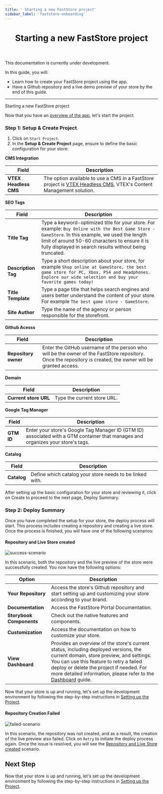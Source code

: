 ```yaml
---
title: ' Starting a new FastStore project'
sidebar_label: 'faststore-onboarding'
---
```



<header>

# Starting a new FastStore project

</header>

<Callout type="warning" emoji="⚠️">
  This documentation is currently under development.
</Callout>

In this guide, you will:

- Learn how to create your FastStore project using the app.
- Have a Github repository and a live demo preview of your store by the end of this guide.

---

Starting a new FastStore project

Now that you have an [overview of the app](/docs/getting-started/faststore-onboarding/overview), let's start the project.

### Step 1: Setup & Create Project

1. Click on `Start Project`.
2. In the **Setup & Create Project** page, ensure to define the basic configuration for your store:

**CMS Integration**

| Field             | Description     | 
| ----------------- | --------------- |
| **VTEX Headless CMS** | The option available to use a CMS in a FastStore project is [VTEX Headless CMS](https://www.faststore.dev/tutorials/cms/0), VTEX's Content Management solution. |



**SEO Tags**

| Field           | Description     | 
| --------------- | --------------- |
| **Title Tag**       | Type a keyword-optimized title for your store. For example: `Buy Online with the Best Game Store - GameStore`. In this example, we used the length limit of around 50-60 characters to ensure it is fully displayed in search results without being truncated. |
| **Description Tag** | Type a short description about your store, for example `Shop online at GameStore, the best game store for PC, Xbox, PS4 and Headphones. Explore our wide selection and buy your favorite games today!` |
| **Title Template**  | Type  a page title that helps search engines and users better understand the content of your store. For example `The best game store - GameStore`. |
| **Site Author**     | Type the name of the agency or person responsible for the storefront. |


**Github Acesss**

| Field                | Description     | 
| -------------------- | --------------- |
| **Repository owner** | Enter the GitHub username of the person who will be the owner of the FastStore repository. Once the repository is created, the owner will be granted access. |



**Domain**

| Field                | Description     | 
| -------------------- | --------------- |
| **Current store URL** | Type the current store URL. |


**Google Tag Manager**

| Field                | Description     | 
| -------------------- | --------------- |
| **GTM ID** | Enter your store's Google Tag Manager ID (GTM ID) associated with a GTM container that manages and organizes your store's tags. |



**Catalog**

| Field                | Description     | 
| -------------------- | --------------- |
| **Catalog** | Define which catalog your store needs to be linked with. |


After setting up the basic configuration for your store and reviewing it, click on Create to proceed to the next page, Deploy Summary.

### Step 2: Deploy Summary

Once you have completed the setup for your store, the deploy process will start.
This process includes creating a repository and creating a live store. Once the process is finished, you will have one of the following scenarios:

#### Repository and Live Store created

![success-scenario](https://vtexhelp.vtexassets.com/assets/docs/src/fs-deploy-summary___fff7675f0520efb8e7fbf51307af69f8.png)

In this scenario, both the repository and the live preview of the store were successfully created. You now have the following options:

| Option                    | Description                                                                                                   |
| ------------------------- | ------------------------------------------------------------------------------------------------------------- |
| **Your Repository**       | Access the store's Github repository and start setting up and customizing your store according to your brand. |
| **Documentation**         | Access the FastStore Portal Documentation.                                                                    |
| **Storybook Components**  | Check out the native features and components.                                                                 |
| **Customization**         | Access the documentation on how to customize your store.                                                      |
| **View Dashboard**        | Provides an overview of the store's current status, including deployed versions, the current domain, store preview, and settings. You can use this feature to retry a failed deploy or delete the project if needed. For more detailed information, please refer to the [Dashboard](/docs/getting-started/1-faststore-onboarding/dashboard) guide.  |

Now that your store is up and running, let's set up the development environment by following the step-by-step instructions in [Setting up the Project](/docs/getting-started/settingup-project).

#### Repository Creation Failed

![failed-scenario](https://vtexhelp.vtexassets.com/assets/docs/src/fs-deploy-error___82b3aa8e15a88bbe4fb8f134eba79fca.png)

In this scenario, the repository was not created, and as a result, the creation of the live preview also failed. Click on `Retry` to initiate the deploy process again.
Once the issue is resolved, you will see the [Repository and Live Store created](#repository-and-live-store-created) scenario.


## Next Step

Now that your store is up and running, let's set up the development environment by following the step-by-step instructions in [Setting up the Project](/docs/getting-started/settingup-project).
